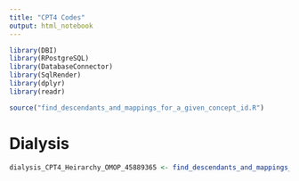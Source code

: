 ```yaml
---
title: "CPT4 Codes"
output: html_notebook
---
```


```r
library(DBI)
library(RPostgreSQL)
library(DatabaseConnector)
library(SqlRender)
library(dplyr)
library(readr)
```

```r
source("find_descendants_and_mappings_for_a_given_concept_id.R")
```

# Dialysis



```r

dialysis_CPT4_Heirarchy_OMOP_45889365 <- find_descendants_and_mappings_for_a_given_concept_id(45889365, file_label = "dialysis_CPT4_Heirarchy_OMOP_45889365")

```